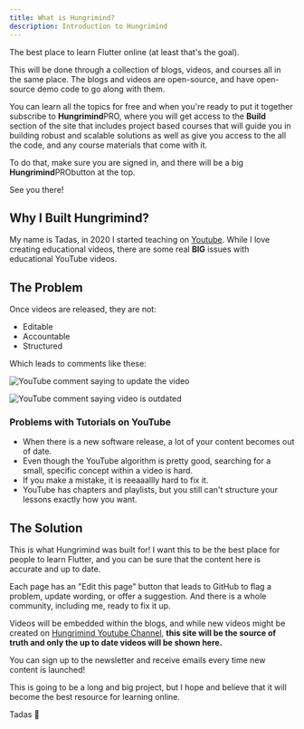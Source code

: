 ```yaml
---
title: What is Hungrimind?
description: Introduction to Hungrimind
---
```


<div class="font-bold text-purple-400 dark:text-purple-300 text-2xl">The best place to learn Flutter online (at least that's the goal).</div>

This will be done through a collection of blogs, videos, and courses all in the same place. The blogs and videos are open-source, and have open-source demo code to go along with them. 

You can learn all the topics for free and when you're ready to put it together subscribe to <b class="text-lg font-bold">Hungrimind</b><span class="bg-purple-400 mb-4 text-white font-semibold mr-2 px-2.5 py-0.5 rounded ml-2">PRO</span>, where you will get access to the <b>Build</b> section of the site that includes project based courses that will guide you in building robust and scalable solutions as well as give you access to the all the code, and any course materials that come with it.



To do that, make sure you are signed in, and there will be a big <b class="text-lg font-bold">Hungrimind</b><span class="bg-purple-400 mb-4 text-white font-semibold mr-2 px-2.5 py-0.5 rounded ml-2">PRO</span>button at the top. 

See you there!


## Why I Built Hungrimind?
My name is Tadas, in 2020 I started teaching on [Youtube](https://youtube.com/@tadaspetra). While I love creating educational videos, there are some real **BIG** issues with educational YouTube videos. 

## The Problem 
Once videos are released, they are not:

- Editable
- Accountable
- Structured

Which leads to comments like these:

![YouTube comment saying to update the video](/images/hungrimind_1.png)

![YouTube comment saying video is outdated](/images/hungrimind_2.png)

### Problems with Tutorials on YouTube
* When there is a new software release, a lot of your content becomes out of date. 
* Even though the YouTube algorithm is pretty good, searching for a small, specific concept within a video is hard. 
* If you make a mistake, it is reeaaallly hard to fix it.
* YouTube has chapters and playlists, but you still can't structure your lessons exactly how you want.

## The Solution
This is what Hungrimind was built for! I want this to be the best place for people to learn Flutter, and you can be sure that the content here is accurate and up to date. 

Each page has an "Edit this page" button that leads to GitHub to flag a problem, update wording, or offer a suggestion. And there is a whole community, including me, ready to fix it up.

Videos will be embedded within the blogs, and while new videos might be created on [Hungrimind Youtube Channel](https://youtube.com/@hungrimind), **this site will be the source of truth and only the up to date videos will be shown here.**

You can sign up to the newsletter and receive emails every time new content is launched!
<script async data-uid="e2f59a92a5" src="https://tadaspetra.ck.page/e2f59a92a5/index.js"></script>

This is going to be a long and big project, but I hope and believe that it will become the best resource for learning online.

Tadas 💜
